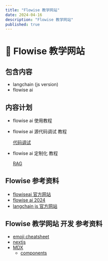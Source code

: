 ```yaml
---
title: "Flowise 教学网站"
date: 2024-04-16
description: "Flowise 教学网站"
published: true
---
```


# 🦄 Flowise 教学网站

## 包含内容

- langchain (js version)
- flowise ai

## 内容计划

- flowise ai 使用教程
- flowise ai 源代码调试 教程

  [代码调试](/debug)

- flowise ai 定制化 教程

  [RAG](/rag)

## Flowise 参考资料

- [flowiseai 官方网站](https://docs.flowiseai.com/getting-started)
- [flowise ai 2024](https://www.youtube.com/playlist?list=PL4HikwTaYE0H7wBxhvQqxYcKOkZ4O3zXh)
- [langchain js 官方网站](https://js.langchain.com/docs/get_started/introduction)

## Flowise 教学网站 开发 参考资料

- [emoji cheatsheet](https://github.com/ikatyang/emoji-cheat-sheet)
- [nextjs](https://nextjs.org/docs/getting-started/installation)
- [MDX](https://mdxjs.com/)
  - [components](https://mdxjs.com/table-of-components/)
